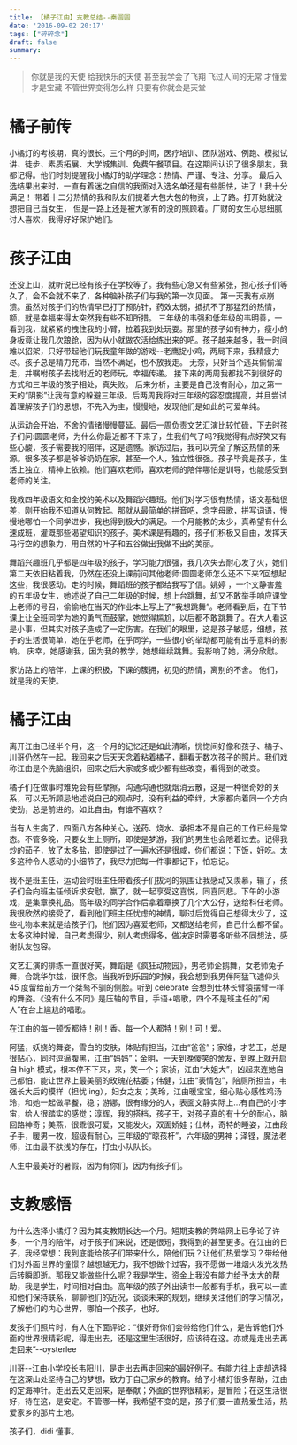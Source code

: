 ```yaml
---
title: 【橘子江由】支教总结--秦圆圆
date: '2016-09-02 20:17'
tags: ["碎碎念"]
draft: false
summary: 
---
```

> 你就是我的天使 给我快乐的天使 甚至我学会了飞翔 飞过人间的无常 才懂爱才是宝藏 不管世界变得怎么样 只要有你就会是天堂

# 橘子前传

小橘灯的考核期，真的很长。三个月的时间，医疗培训、团队游戏、例跑、模拟试讲、徒步、素质拓展、大学城集训、免费午餐项目。在这期间认识了很多朋友，我都记得。他们时刻提醒我小橘灯的助学理念：热情、严谨、专注、分享。
最后入选结果出来时，一直有着迷之自信的我面对入选名单还是有些胆怯，进了！我十分满足！
带着十二分热情的我和队友们提着大包大包的物资，上了路。打开始就没想把自己当女生， 但是一路上还是被大家有的没的照顾着。广财的女生心思细腻讨人喜欢，我得好好保护她们。

# 孩子江由

还没上山，就听说已经有孩子在学校等了。我有些心急又有些紧张，担心孩子们等久了，会不会就不来了，各种脑补孩子们与我的第一次见面。
第一天我有点崩溃。虽然对孩子们的热情早已打了预防针，药效太弱，抵抗不了那猛烈的热情，额，就是幸福来得太突然我有些不知所措。
三年级的韦强和低年级的韦明善，一看到我，就紧紧的拽住我的小臂，拉着我到处玩耍。那里的孩子如有神力，瘦小的身板竟让我几次踉跄，因为从小就做农活给练出来的吧。孩子越来越多，我一时间难以招架，只好带起他们玩我童年做的游戏--老鹰捉小鸡，两局下来，我精疲力尽。孩子总是精力充沛，当然不满足，也不放我走。
无奈，只好当个逃兵偷偷溜走，并嘱咐孩子去找附近的老师玩，幸福传递。
接下来的两周我都找不到很好的方式和三年级的孩子相处，真失败。
后来分析，主要是自己没有耐心，加之第一天的“阴影”让我有意的躲避三年级。后两周我将对三年级的容忍度提高，并且尝试着理解孩子们的思想，不先入为主，慢慢地，发现他们是如此的可爱单纯。

从运动会开始，不舍的情绪慢慢蔓延。最后一周负责文艺汇演比较忙碌，下去时孩子们问:圆圆老师，为什么你最近都不下来了，生我们气了吗?我觉得有点好笑又有些心酸，孩子需要我的陪伴，这是遗憾。家访过后，我可以完全了解这热情的来源。很多孩子都是爷爷奶奶在家，甚至一个人，独立性很强。孩子毕竟是孩子，生活上独立，精神上依赖。他们喜欢老师，喜欢老师的陪伴哪怕是训导，也能感受到老师的关注。

我教四年级语文和全校的美术以及舞蹈兴趣班。他们对学习很有热情，语文基础很差，刚开始我不知道从何教起。那就从最简单的拼音吧，念字母歌，拼写词语，慢慢地哪怕一个同学进步，我也得到极大的满足。一个月能教的太少，真希望有什么速成班，灌溉那些渴望知识的孩子。美术课是有趣的，孩子们积极又自由，发挥天马行空的想象力，用自然的叶子和五谷做出我做不出的美丽。

舞蹈兴趣班几乎都是四年级的孩子，学习能力很强，我几次失去耐心发了火，她们第二天依旧粘着我，仍然在还没上课前问其他老师:圆圆老师怎么还不下来?回想起这些，我很感动。走的时候，舞蹈班的孩子都给我写了信。姚婷 ，一个文静害羞的五年级女生，她述说了自己二年级的时候，想上台跳舞，却又不敢举手响应课堂上老师的号召，偷偷地在当天的作业本上写上了”我想跳舞”。老师看到后，在下节课上让全班同学为她的勇气而鼓掌，她觉得尴尬，以后都不敢跳舞了。在大人看这是小事，但其实对孩子造成了一定伤害。在我们的眼里，这是孩子敏感，细想，孩子的生活很简单，她在乎老师，在乎同学，一些很小的举动都可能有出乎意料的影响。
庆幸，她感谢我，因为我的教学，她想继续跳舞。我影响了她，满分欣慰。

家访路上的陪伴，上课的积极，下课的簇拥，初见的热情，离别的不舍。
他们，就是我的天使。

# 橘子江由

离开江由已经半个月，这一个月的记忆还是如此清晰，恍惚间好像和孩子、橘子、川哥仍然在一起。我回来之后天天念着粘着橘子，翻看无数次孩子的照片。我们戏称江由是个洗脑组织，回来之后大家或多或少都有些改变，看得到的改变。

橘子们在做事时难免会有些摩擦，沟通沟通也就烟消云散，这是一种很奇妙的关系，可以无所顾忌地述说自己的观点时，没有利益的牵绊，大家都向着同一个方向使劲，总是前进的。如此自由，有谁不喜欢？

当有人生病了，四面八方各种关心，送药、烧水、承担本不是自己的工作已经是常态。不管多晚，只要女生上厕所，即使是梦游，我们的男生也会陪着过去。记得我炒的茄子，放了太多盐，即使是过了一遍水还是很咸，你们都说：下饭，好吃。太多这种令人感动的小细节了，我尽力把每一件事都记下，怕忘记。

我不是班主任，运动会时班主任带着孩子们拔河的氛围让我感动又羡慕，输了，孩子们会向班主任倾诉求安慰，赢了，就一起享受这喜悦，同喜同悲。下午的小游戏，是集章换礼品。高年级的同学合作后拿着章换了几个大公仔，送给科任老师。我很欣然的接受了，看到他们班主任忧虑的神情，聊过后觉得自己想得太少了，这些礼物本来就是给孩子们，他们因为喜爱老师，又都送给老师，自己什么都不留。太多这种时候，自己考虑得少，别人考虑得多，做决定时需要多听些不同想法，感谢队友包容。

文艺汇演的排练一直很好笑，舞蹈是《疯狂动物园》，男老师企鹅舞，女老师兔子舞，合跳华尔兹，很怀念。当我听到乐园的时候，我会想到我男伴阿猛飞速仰头 45 度留给前方一个桀骜不驯的侧脸。听到 celebrate 会想到仕林长臂猿摆臂一样的舞姿。《没有什么不同》是压轴的节目，手语+唱歌，四个不是班主任的”闲人”在台上尴尬的唱歌。

在江由的每一顿饭都特！别！香。每一个人都特！别！可！爱。

阿猛，妖娆的舞姿，雪白的皮肤，体贴有担当，江由“爸爸”；家维，才艺王，总是很贴心，同时逗逼腹黑，江由“妈妈”；金明，一天到晚傻笑的舍友，到晚上就开启自 high 模式，根本停不下来，来，笑一个；家祯，江由“大姐大”，凶起来连她自己都怕，能让世界上最美丽的玫瑰花枯萎；伟健，江由“表情包”，陪厕所担当，韦强长大后的模样（担忧 ing），妇女之友；美玲，江由暖宝宝，细心贴心感性鸡汤玲，和她一起做早餐，稳；游娜，很有缘分的人，表面文静实际上...有自己的小宇宙，给人很踏实的感觉；淳辉，我的搭档，孩子王，对孩子真的有十分的耐心，脑回路神奇；美燕，很乖很可爱，又能发火，双面娇娃；仕林，奇特的睡姿，江由段子手，暖男一枚，超级有耐心，三年级的“晾孩杆”，六年级的男神；泽铿，魔法老师，江由最不肤浅的存在，打虫小队队长。

人生中最美好的暑假，因为有你们，因为有孩子们。

# 支教感悟

为什么选择小橘灯？因为其支教期长达一个月。短期支教的弊端网上已争论了许多，一个月的陪伴，对于孩子们来说，还是很短，我得到的甚至更多。在江由的日子，我经常想：我到底能给孩子们带来什么，陪他们玩？让他们热爱学习？带给他们对外面世界的憧憬？越想越无力，我不想做个过客，我不愿做一堆烟火发光发热后转瞬即逝。那我又能做些什么呢？我是学生，资金上我没有能力给予太大的帮助，我是学生，时间相对自由。高年级的孩子外出读书一般都有手机，我可以一直和他们保持联系，聊聊他们的近况，谈谈未来的规划，继续关注他们的学习情况，了解他们的内心世界，哪怕一个孩子，也好。

发孩子们照片时，有人在下面评论：“很好奇你们会带给他们什么，是告诉他们外面的世界很精彩呢，得走出去，还是这里生活很好，应该待在这。亦或是走出去再走回来”--oysterlee

川哥--江由小学校长韦阳川，是走出去再走回来的最好例子。有能力往上走却选择在这深山处坚持自己的梦想，致力于自己家乡的教育。给予小橘灯很多帮助，江由的定海神针。走出去又走回来，是奉献；外面的世界很精彩，是冒险；在这生活很好，待在这，是安定。不管哪一样，我希望不变的是，孩子们要一直热爱生活，热爱家乡的那片土地。

孩子们，didi 懂事。
